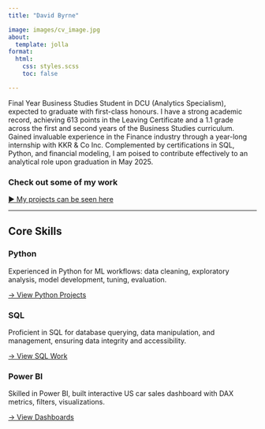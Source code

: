 ```yaml
---
title: "David Byrne"

image: images/cv_image.jpg
about:
  template: jolla
format:
  html:
    css: styles.scss
    toc: false

---
```


<div class="hero">
  <p>Final Year Business Studies Student in DCU (Analytics Specialism), expected to graduate with first-class honours.  I have a strong academic record, achieving 613 points in the Leaving Certificate and a 1.1 grade across the first and second years of the Business Studies curriculum. Gained invaluable experience in the Finance industry through a year-long internship with KKR & Co Inc. Complemented by certifications in SQL, Python, and financial modeling, I am poised to contribute effectively to an analytical role upon graduation in May 2025.</p>
</div>

### Check out some of my work
[► My projects can be seen here](projects.qmd)

---
## Core Skills

::: {.skill-grid}
::: {.skill-card}
::: {.skill-icon}
<i class="fa-brands fa-python"></i>
:::
### Python
Experienced in Python for ML workflows: data cleaning, exploratory analysis, model development, tuning, evaluation.

[→ View Python Projects](projects/baa1027_adv_python.qmd){.btn .btn-primary}
:::

::: {.skill-card}
::: {.skill-icon}
<i class="fa-solid fa-database"></i>
:::
### SQL
Proficient in SQL for database querying, data manipulation, and management, ensuring data integrity and accessibility.

[→ View SQL Work](projects/programming&visualisation.qmd){.btn .btn-primary}
:::

::: {.skill-card}
::: {.skill-icon}
<i class="fa-solid fa-chart-line"></i>
:::
### Power BI
Skilled in Power BI, built interactive US car sales dashboard with DAX metrics, filters, visualizations.

[→ View Dashboards](projects/programming&visualisation.qmd){.btn .btn-primary}
:::
:::

